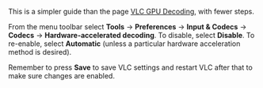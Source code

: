 {{howto|adjust [[hardware acceleration]] settings}}
This is a simpler guide than the page [[VLC GPU Decoding]], with fewer steps.

From the menu toolbar select '''Tools''' → '''Preferences''' → '''Input &amp; Codecs''' → '''Codecs''' → '''Hardware-accelerated decoding'''. To disable, select '''Disable'''. To re-enable, select '''Automatic''' (unless a particular hardware acceleration method is desired).

Remember to press '''Save''' to save VLC settings and restart VLC after that to make sure changes are enabled.



{{VSG}}